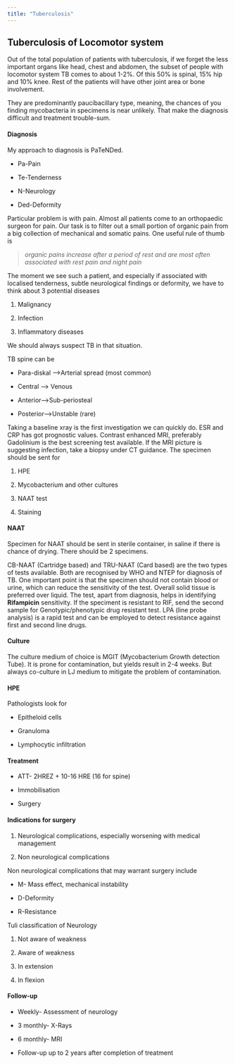 ```yaml
---
title: "Tuberculosis"
---
```

## Tuberculosis of Locomotor system

Out of the total population of patients with tuberculosis, if we forget the less important organs like head, chest and abdomen, the subset of people with locomotor system TB comes to about 1-2%. Of this 50% is spinal, 15% hip and 10% knee. Rest of the patients will have other joint area or bone involvement.

They are predominantly paucibacillary type, meaning, the chances of you finding mycobacteria in specimens is near unlikely. That make the diagnosis difficult and treatment trouble-sum.

#### Diagnosis

My approach to diagnosis is PaTeNDed.

-   Pa-Pain

-   Te-Tenderness

-   N-Neurology

-   Ded-Deformity

Particular problem is with pain. Almost all patients come to an orthopaedic surgeon for pain. Our task is to filter out a small portion of organic pain from a big collection of mechanical and somatic pains. One useful rule of thumb is

> *organic pains increase after a period of rest and are most often associated with rest pain and night pain*

The moment we see such a patient, and especially if associated with localised tenderness, subtle neurological findings or deformity, we have to think about 3 potential diseases

1.  Malignancy

2.  Infection

3.  Inflammatory diseases

We should always suspect TB in that situation.

TB spine can be

-   Para-diskal -->Arterial spread (most common)

-   Central --> Venous

-   Anterior-->Sub-periosteal

-   Posterior-->Unstable (rare)

Taking a baseline xray is the first investigation we can quickly do. ESR and CRP has got prognostic values. Contrast enhanced MRI, preferably Gadolinium is the best screening test available. If the MRI picture is suggesting infection, take a biopsy under CT guidance. The specimen should be sent for

1.  HPE

2.  Mycobacterium and other cultures

3.  NAAT test

4.  Staining

#### NAAT

Specimen for NAAT should be sent in sterile container, in saline if there is chance of drying. There should be 2 specimens.

CB-NAAT (Cartridge based) and TRU-NAAT (Card based) are the two types of tests available. Both are recognised by WHO and NTEP for diagnosis of TB. One important point is that the specimen should not contain blood or urine, which can reduce the sensitivity of the test. Overall solid tissue is preferred over liquid. The test, apart from diagnosis, helps in identifying **Rifampicin** sensitivity. If the speciment is resistant to RIF, send the second sample for Genotypic/phenotypic drug resistant test. LPA (line probe analysis) is a rapid test and can be employed to detect resistance against first and second line drugs.

#### Culture

The culture medium of choice is MGIT (Mycobacterium Growth detection Tube). It is prone for contamination, but yields result in 2-4 weeks. But always co-culture in LJ medium to mitigate the problem of contamination.

#### HPE

Pathologists look for

-   Epitheloid cells

-   Granuloma

-   Lymphocytic infiltration

#### Treatment

-   ATT- 2HREZ + 10-16 HRE (16 for spine)

-   Immobilisation

-   Surgery

#### Indications for surgery

1.  Neurological complications, especially worsening with medical management

2.  Non neurological complications

Non neurological complications that may warrant surgery include

-   M- Mass effect, mechanical instability

-   D-Deformity

-   R-Resistance

Tuli classification of Neurology

1.  Not aware of weakness

2.  Aware of weakness

3.  In extension

4.  In flexion

#### Follow-up

-   Weekly- Assessment of neurology

-   3 monthly- X-Rays

-   6 monthly- MRI

-   Follow-up up to 2 years after completion of treatment



